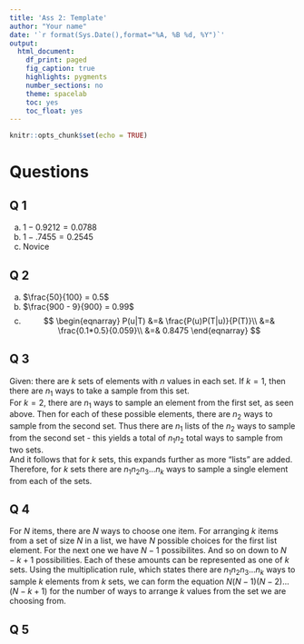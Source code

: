 ```yaml
---
title: 'Ass 2: Template'
author: "Your name"
date: '`r format(Sys.Date(),format="%A, %B %d, %Y")`'
output: 
  html_document:
    df_print: paged
    fig_caption: true
    highlights: pygments
    number_sections: no
    theme: spacelab
    toc: yes
    toc_float: yes
---
```


```r
knitr::opts_chunk$set(echo = TRUE)
```

# Questions{}

## Q 1
a. $1-0.9212 = 0.0788$  
b. $1 - .7455 = 0.2545$  
c. Novice

## Q 2
a. $\frac{50}{100} = 0.5$  
b. $\frac{900 - 9}{900} = 0.99$
c. 
$$
\begin{eqnarray}
  P(u|T) &=& \frac{P(u)P(T|u)}{P(T)}\\
   &=& \frac{0.1*0.5}{0.059}\\
   &=& 0.8475
\end{eqnarray}
$$

## Q 3
Given: there are $k$ sets of elements with $n$ values in each set.
If $k=1$, then there are $n_1$ ways to take a sample from this set.  
For $k=2$, there are $n_1$ ways to sample an element from the first set, as seen above. Then for each of these possible elements, there are $n_2$ ways to sample from the second set. Thus there are $n_1$ lists of the $n_2$ ways to sample from the second set - this yields a total of $n_1n_2$ total ways to sample from two sets.   
And it follows that for $k$ sets, this expands further as more "lists" are added. Therefore, for $k$ sets there are $n_1n_2n_3 ... n_k$ ways to sample a single element from each of the sets.

## Q 4
For $N$ items, there are $N$ ways to choose one item. For arranging $k$ items from a set of size $N$ in a list, we have $N$ possible choices for the first list element. For the next one we have $N-1$ possibilites. And so on down to $N-k+1$ possibilities. Each of these amounts can be represented as one of $k$ sets. Using the multiplication rule, which states there are $n_1n_2n_3 ... n_k$ ways to sample $k$ elements from $k$ sets, we can form the equation $N(N-1)(N-2)...(N-k+1)$ for the number of ways to arrange $k$ values from the set we are choosing from.

## Q 5

